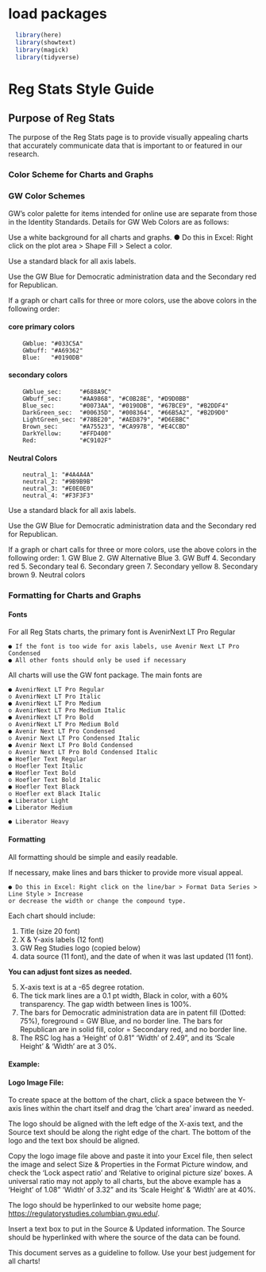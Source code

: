 # load packages

```r
  library(here)
  library(showtext)
  library(magick)
  library(tidyverse)
```

# Reg Stats Style Guide

## Purpose of Reg Stats

The purpose of the Reg Stats page is to provide visually appealing charts that accurately communicate data that is important to or featured in our research.

### Color Scheme for Charts and Graphs

### GW Color Schemes

GW's color palette for items intended for online use are separate from those in the Identity Standards. Details for GW Web Colors are as follows:

Use a white background for all charts and graphs. ● Do this in Excel: Right click on the plot area \> Shape Fill \> Select a color.

Use a standard black for all axis labels.

Use the GW Blue for Democratic administration data and the Secondary red for Republican.

If a graph or chart calls for three or more colors, use the above colors in the following order:

#### core primary colors

```comment
    GWblue: "#033C5A"
    GWbuff: "#A69362"
    Blue:   "#0190DB"
```

#### secondary colors

```comment
    GWblue_sec:     "#688A9C" 
    GWbuff_sec:     "#AA9868", "#C0B28E", "#D9D0BB"
    Blue_sec:       "#0073AA", "#0190DB", "#67BCE9", "#B2DDF4"
    DarkGreen_sec:  "#00635D", "#008364", "#66B5A2", "#B2D9D0"
    LightGreen_sec: "#78BE20", "#AED879", "#D6EBBC"
    Brown_sec:      "#A75523", "#CA997B", "#E4CCBD"
    DarkYellow:     "#FFD400"
    Red:            "#C9102F"
```

#### Neutral Colors

```comment
    neutral_1: "#4A4A4A"
    neutral_2: "#9B9B9B"
    neutral_3: "#E0E0E0"
    neutral_4: "#F3F3F3"
```

Use a standard black for all axis labels.

Use the GW Blue for Democratic administration data and the Secondary red for Republican.

If a graph or chart calls for three or more colors, use the above colors in the following order: 1. GW Blue 2. GW Alternative Blue 3. GW Buff 4. Secondary red 5. Secondary teal 6. Secondary green 7. Secondary yellow 8. Secondary brown 9. Neutral colors

### Formatting for Charts and Graphs

#### Fonts

For all Reg Stats charts, the primary font is AvenirNext LT Pro Regular

```         
● If the font is too wide for axis labels, use Avenir Next LT Pro Condensed
● All other fonts should only be used if necessary
```

All charts will use the GW font package. The main fonts are

```         
● AvenirNext LT Pro Regular
o AvenirNext LT Pro Italic
● AvenirNext LT Pro Medium
o AvenirNext LT Pro Medium Italic
● AvenirNext LT Pro Bold
o AvenirNext LT Pro Medium Bold
● Avenir Next LT Pro Condensed
o Avenir Next LT Pro Condensed Italic
● Avenir Next LT Pro Bold Condensed
o Avenir Next LT Pro Bold Condensed Italic
● Hoefler Text Regular
o Hoefler Text Italic
● Hoefler Text Bold
o Hoefler Text Bold Italic
● Hoefler Text Black
o Hoefler ext Black Italic
● Liberator Light
● Liberator Medium
```

```         
● Liberator Heavy
```

#### Formatting

All formatting should be simple and easily readable.

If necessary, make lines and bars thicker to provide more visual appeal.

```         
● Do this in Excel: Right click on the line/bar > Format Data Series > Line Style > Increase
or decrease the width or change the compound type.
```

Each chart should include:

1.  Title (size 20 font)
2.  X & Y-axis labels (12 font)
3.  GW Reg Studies logo (copied below)
4.  data source (11 font), and the date of when it was last updated (11 font).

**You can adjust font sizes as needed.**

5.  X-axis text is at a -65 degree rotation.
6.  The tick mark lines are a 0.1 pt width, Black in color, with a 60% transparency. The gap width between lines is 100%.
7.  The bars for Democratic administration data are in patent fill (Dotted: 75%), foreground = GW Blue, and no border line. The bars for Republican are in solid fill, color = Secondary red, and no border line.
8.  The RSC log has a 'Height' of 0.81" 'Width' of 2.49", and its 'Scale Height' & 'Width' are at 3 0%.

#### Example:

#### Logo Image File:

To create space at the bottom of the chart, click a space between the Y-axis lines within the chart itself and drag the 'chart area' inward as needed.

The logo should be aligned with the left edge of the X-axis text, and the Source text should be along the right edge of the chart. The bottom of the logo and the text box should be aligned.

Copy the logo image file above and paste it into your Excel file, then select the image and select Size & Properties in the Format Picture window, and check the 'Lock aspect ratio' and 'Relative to original picture size' boxes. A universal ratio may not apply to all charts, but the above example has a 'Height' of 1.08" 'Width' of 3.32" and its 'Scale Height' & 'Width' are at 40%.

The logo should be hyperlinked to our website home page; <https://regulatorystudies.columbian.gwu.edu/>.

Insert a text box to put in the Source & Updated information. The Source should be hyperlinked with where the source of the data can be found.

This document serves as a guideline to follow. Use your best judgement for all charts!
